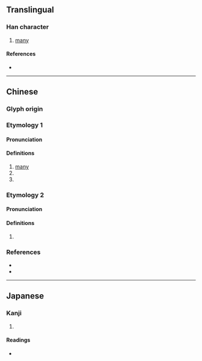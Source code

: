 {{character info/new}}
==Translingual==

===Han character===
{{Han char|rn=85|rad=水|as=13|sn=16|four=33150|canj=ERJI|ids=⿰氵戢}}

# [[many]]

====References====
* {{Han ref|kx=0654.290|dkj=18450|dj=1065.070|hdz=31755.110|uh=6FC8|ud=28616|bh=E9EF|bd=59887}}

----

==Chinese==

===Glyph origin===
{{Han etym}}

===Etymology 1===
{{zh-forms}}

====Pronunciation====
{{zh-pron
|m=jí
|c=cap1,zap1
|mc=y
|oc=y
|cat=
}}

====Definitions====
{{zh-hanzi}}

# [[many]]
# {{zh-used in|濈濈}}
# {{zh-used in|濈然}}

===Etymology 2===
{{zh-forms}}

====Pronunciation====
{{zh-pron
|m=shà
|mc=
|oc=
|cat=
}}

====Definitions====
{{zh-hanzi}}

# {{zh-only|𣹱濈}}

===References===
* {{R:twedu|B02296}}
* {{R:yue:mfccd}}

----

==Japanese==

===Kanji===
{{ja-kanji|grade=|rs=水13}}

# {{defn|lang=ja|sort=水13}}

====Readings====
* {{ja-readings|on=[[しゅう]] (shū), [[そう]] (sō), [[じょう]] (jō)|kun=[[やわらぐ]] (yawaragu)}}